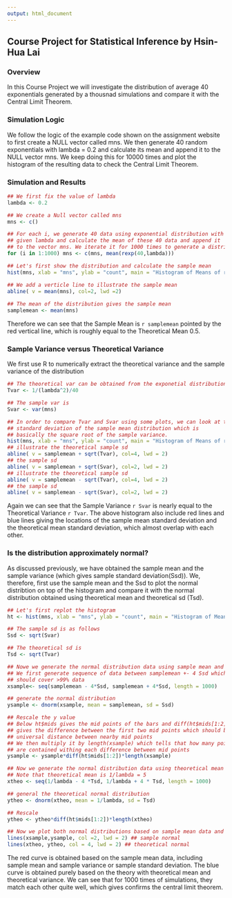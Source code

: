 ```yaml
---
output: html_document
---
```

## Course Project for Statistical Inference by Hsin-Hua Lai

### Overview
In this Course Project we will investigate the distribution of average 40 exponentials generated by a thousnad simulations and compare it with the Central Limit Theorem.

### Simulation Logic
We follow the logic of the example code shown on the assignment website to first create a NULL vector called mns. We then generate 40 random exponentials with lambda = 0.2 and calculate its mean and append it to the NULL vector mns. We keep doing this for 10000 times and plot the histogram of the resulting data to check the Central Limit Theorem.

### Simulation and Results
```r
## We first fix the value of lambda
lambda <- 0.2

## We create a Null vector called mns
mns <- c()

## For each i, we generate 40 data using exponential distribution with 
## given lambda and calculate the mean of these 40 data and append it 
## to the vector mns. We iterate it for 1000 times to generate a distribution.
for (i in 1:1000) mns <- c(mns, mean(rexp(40,lambda)))

## Let's first show the distribution and calculate the sample mean
hist(mns, xlab = "mns", ylab = "count", main = "Histogram of Means of rexp", breaks = 20)

## We add a verticle line to illustrate the sample mean
abline( v = mean(mns), col=2, lwd =2)
        
## The mean of the distribution gives the sample mean
samplemean <- mean(mns)
```
Therefore we can see that the Sample Mean is `r samplemean` pointed by the red vertical line, which is roughly equal to the Theoretical Mean 0.5. 


### Sample Variance versus Theoretical Variance
We first use R to numerically extract the theoretical variance and the sample variance of the distribution
```r
## The theoretical var can be obtained from the exponetial distribution
Tvar <- 1/(lambda^2)/40

## The sample var is
Svar <- var(mns)

## In order to compare Tvar and Svar using some plots, we can look at the 
## standard deviation of the sample mean distribution which is 
## basically the square root of the sample variance.
hist(mns, xlab = "mns", ylab = "count", main = "Histogram of Means of rexp", breaks = 20)
## illustrate the theoretical sample sd
abline( v = samplemean + sqrt(Tvar), col=4, lwd = 2) 
## the sample sd
abline( v = samplemean + sqrt(Svar), col=2, lwd = 2) 
## illustrate the theoretical sample sd
abline( v = samplemean - sqrt(Tvar), col=4, lwd = 2) 
## the sample sd
abline( v = samplemean - sqrt(Svar), col=2, lwd = 2) 
```

Again we can see that the Sample Variance `r Svar` is nearly equal to the Theoretical Variance `r Tvar`. The above histogram also include red lines and blue lines giving the locations of the sample mean standard deviation and the theoretical mean standard deviation, which almost overlap with each other. 

### Is the distribution approximately normal?
As discussed previously, we have obtained the sample mean and the sample variance (which gives sample standard deviation(Ssd)). We, therefore, first use the sample mean and the Ssd to plot the normal distribtion on top of the histogram and compare it with the normal distribution obtained using theoretical mean and theoretical sd (Tsd).

```r
## Let's first replot the histogram
ht <- hist(mns, xlab = "mns", ylab = "count", main = "Histogram of Means of rexp", breaks = 20)

## The sample sd is as follows
Ssd <- sqrt(Svar)

## The theoretical sd is 
Tsd <- sqrt(Tvar)

## Nowe we generate the normal distribution data using sample mean and Ssd
## We first generate sequence of data between samplemean +- 4 Ssd which
## should cover >99% data 
xsample<- seq(samplemean - 4*Ssd, samplemean + 4*Ssd, length = 1000)

## generate the normal distribution
ysample <- dnorm(xsample, mean = samplemean, sd = Ssd)

## Rescale the y value
## Below ht$mids gives the mid points of the bars and diff(ht$mids[1:2]) 
## gives the difference between the first two mid points which should be 
## universal distance between nearby mid points
## We then multiply it by length(xsample) which tells that how many points 
## are contained withing each difference between mid points
ysample <- ysample*diff(ht$mids[1:2])*length(xsample)

## Now we generate the normal distribution data using theoretical mean and Tsd
## Note that theoretical mean is 1/lambda = 5
xtheo <- seq(1/lambda - 4 *Tsd, 1/lambda + 4 * Tsd, length = 1000)

## general the theoretical normal distribution
ytheo <- dnorm(xtheo, mean = 1/lambda, sd = Tsd)

## Rescale
ytheo <- ytheo*diff(ht$mids[1:2])*length(xtheo)

## Now we plot both normal distributions based on sample mean data and theoretical analysis
lines(xsample,ysample, col =2, lwd = 2) ## sample normal
lines(xtheo, ytheo, col = 4, lwd = 2) ## theoretical normal
```

The red curve is obtained based on the sample mean data, including sample mean and sample variance or sample standard deviation. The blue curve is obtained purely based on the theory with theoretical mean and theoretical variance. We can see that for 1000 times of simulations, they match each other quite well, which gives confirms the central limit theorem.